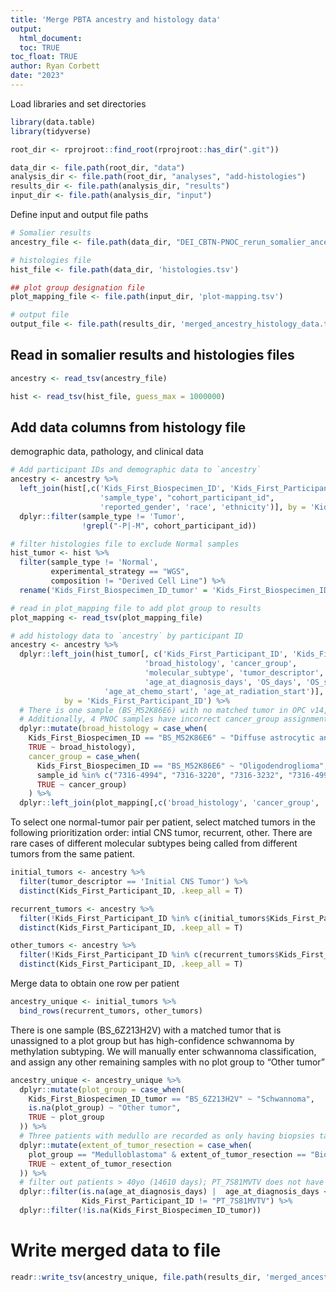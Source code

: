 ```yaml
---
title: 'Merge PBTA ancestry and histology data'
output: 
  html_document:
  toc: TRUE
toc_float: TRUE
author: Ryan Corbett
date: "2023"
---
```

  
Load libraries and set directories
  
```r
library(data.table)
library(tidyverse)

root_dir <- rprojroot::find_root(rprojroot::has_dir(".git"))

data_dir <- file.path(root_dir, "data")
analysis_dir <- file.path(root_dir, "analyses", "add-histologies")
results_dir <- file.path(analysis_dir, "results")
input_dir <- file.path(analysis_dir, "input")
```

Define input and output file paths

```r
# Somalier results
ancestry_file <- file.path(data_dir, "DEI_CBTN-PNOC_rerun_somalier_ancestry.tsv")

# histologies file
hist_file <- file.path(data_dir, 'histologies.tsv')

## plot group designation file
plot_mapping_file <- file.path(input_dir, 'plot-mapping.tsv')

# output file
output_file <- file.path(results_dir, 'merged_ancestry_histology_data.tsv')
```

## Read in somalier results and histologies files

```r
ancestry <- read_tsv(ancestry_file)

hist <- read_tsv(hist_file, guess_max = 1000000)

```

## Add data columns from histology file

demographic data, pathology, and clinical data 
```r

# Add participant IDs and demographic data to `ancestry`
ancestry <- ancestry %>%
  left_join(hist[,c('Kids_First_Biospecimen_ID', 'Kids_First_Participant_ID', 
                    'sample_type', "cohort_participant_id",
                    'reported_gender', 'race', 'ethnicity')], by = 'Kids_First_Biospecimen_ID') %>%
  dplyr::filter(sample_type != 'Tumor',
                !grepl("-P|-M", cohort_participant_id))

# filter histologies file to exclude Normal samples
hist_tumor <- hist %>%
  filter(sample_type != 'Normal',
         experimental_strategy == "WGS",
         composition != "Derived Cell Line") %>%
  rename('Kids_First_Biospecimen_ID_tumor' = 'Kids_First_Biospecimen_ID')

# read in plot_mapping file to add plot group to results
plot_mapping <- read_tsv(plot_mapping_file)

# add histology data to `ancestry` by participant ID
ancestry <- ancestry %>%
  dplyr::left_join(hist_tumor[, c('Kids_First_Participant_ID', 'Kids_First_Biospecimen_ID_tumor', 'sample_id',
                              'broad_histology', 'cancer_group',
                              'molecular_subtype', 'tumor_descriptor', "CNS_region", 'extent_of_tumor_resection', 
                              'age_at_diagnosis_days', 'OS_days', 'OS_status', 'EFS_days', "EFS_event_type",
                     'age_at_chemo_start', 'age_at_radiation_start')], 
            by = 'Kids_First_Participant_ID') %>%
  # There is one sample (BS_M52K86E6) with no matched tumor in OPC v14, but is known to have an oligodendroglioma. We will manually enter braod_histology and cancer_group info
  # Additionally, 4 PNOC samples have incorrect cancer_group assignment; should be DMG but is listed as High-grade glioma. We will update here
  dplyr::mutate(broad_histology = case_when(
    Kids_First_Biospecimen_ID == "BS_M52K86E6" ~ "Diffuse astrocytic and oligodendroglial tumor",
    TRUE ~ broad_histology),
    cancer_group = case_when(
      Kids_First_Biospecimen_ID == "BS_M52K86E6" ~ "Oligodendroglioma",
      sample_id %in% c("7316-4994", "7316-3220", "7316-3232", "7316-4998") ~ "Diffuse midline glioma",
      TRUE ~ cancer_group)
    ) %>%
  dplyr::left_join(plot_mapping[,c('broad_histology', 'cancer_group', 'plot_group')], by = c('broad_histology', 'cancer_group'))
```


To select one normal-tumor pair per patient, select matched tumors in the following prioritization order: intial CNS tumor, recurrent, other. There are rare cases of different molecular subtypes being called from different tumors from the same patient. 

```r
initial_tumors <- ancestry %>%
  filter(tumor_descriptor == 'Initial CNS Tumor') %>%
  distinct(Kids_First_Participant_ID, .keep_all = T)

recurrent_tumors <- ancestry %>%
  filter(!Kids_First_Participant_ID %in% c(initial_tumors$Kids_First_Participant_ID) & tumor_descriptor == 'Recurrence') %>%
  distinct(Kids_First_Participant_ID, .keep_all = T)

other_tumors <- ancestry %>%
  filter(!Kids_First_Participant_ID %in% c(recurrent_tumors$Kids_First_Participant_ID, initial_tumors$Kids_First_Participant_ID)) %>%
  distinct(Kids_First_Participant_ID, .keep_all = T)
```

Merge data to obtain one row per patient 

```r
ancestry_unique <- initial_tumors %>%
  bind_rows(recurrent_tumors, other_tumors)
```

There is one sample (BS_6Z213H2V) with a matched tumor that is unassigned to a plot group but has high-confidence schwannoma by methylation subtyping. We will manually enter schwannoma classification, and assign any other remaining samples with no plot group to "Other tumor"

```r
ancestry_unique <- ancestry_unique %>%
  dplyr::mutate(plot_group = case_when(
    Kids_First_Biospecimen_ID_tumor == "BS_6Z213H2V" ~ "Schwannoma",
    is.na(plot_group) ~ "Other tumor",
    TRUE ~ plot_group
  )) %>%
  # Three patients with medullo are recorded as only having biopsies taken, but path reports have confirmed partial resection; update here
  dplyr::mutate(extent_of_tumor_resection = case_when(
    plot_group == "Medulloblastoma" & extent_of_tumor_resection == "Biopsy only" ~ "Partial resection",
    TRUE ~ extent_of_tumor_resection
  )) %>%
  # filter out patients > 40yo (14610 days); PT_7S81MVTV does not have age listed but is confirmed to be >40yo
  dplyr::filter(is.na(age_at_diagnosis_days) |  age_at_diagnosis_days < 14610,
                Kids_First_Participant_ID != "PT_7S81MVTV") %>%
  dplyr::filter(!is.na(Kids_First_Biospecimen_ID_tumor))
```


# Write merged data to file

```r
readr::write_tsv(ancestry_unique, file.path(results_dir, 'merged_ancestry_histology_data.tsv'))
```
